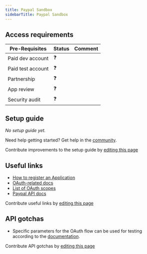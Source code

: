 ```yaml
---
title: Paypal Sandbox
sidebarTitle: Paypal Sandbox
---
```



<Overview />
<PreBuiltTooling />
<PreBuiltUseCases />

## Access requirements
| Pre-Requisites | Status | Comment|
| - | - | - |
| Paid dev account | ❓ |  |
| Paid test account | ❓ |  |
| Partnership | ❓ | |
| App review | ❓ |  |
| Security audit | ❓ | |


## Setup guide

_No setup guide yet._

<Tip>Need help getting started? Get help in the [community](https://nango.dev/slack).</Tip>

<Note>Contribute improvements to the setup guide by [editing this page](https://github.com/nangohq/nango/tree/master/docs/integrations/all/paypal-sandbox.mdx)</Note>


## Useful links

-   [How to register an Application](https://developer.paypal.com/dashboard/applications/live)
-   [OAuth-related docs](https://developer.paypal.com/api/rest/authentication/)
-   [List of OAuth scopes](https://developer.paypal.com/api/rest/requests#:~:text=if%20not%20provided.-,scope,-Optional)
-   [Paypal API docs](https://developer.paypal.com/api/rest/)

<Note>Contribute useful links by [editing this page](https://github.com/nangohq/nango/tree/master/docs/integrations/all/paypal-sandbox.mdx)</Note>

## API gotchas

- Specific parameters for the OAuth flow can be used for testing according to the [documentation](https://developer.paypal.com/tools/sandbox).

<Note>Contribute API gotchas by [editing this page](https://github.com/nangohq/nango/tree/master/docs/integrations/all/paypal-sandbox.mdx)</Note>

